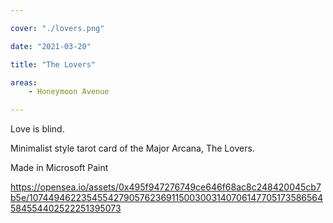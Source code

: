 ```yaml
---

cover: "./lovers.png"

date: "2021-03-20"

title: "The Lovers"

areas:
    - Honeymoon Avenue

---
```


Love is blind.

Minimalist style tarot card of the Major Arcana, The Lovers.

Made in Microsoft Paint

https://opensea.io/assets/0x495f947276749ce646f68ac8c248420045cb7b5e/107449462235455427905762369115003003140706147705173586564584554402522251395073